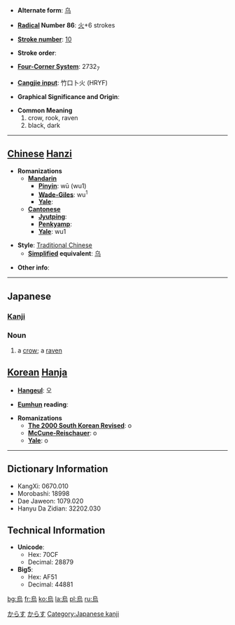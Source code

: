 * '''Alternate form''': [[乌]]

* '''[[Wiktionary:Chinese radical index| Radical]] Number 86''': [[Wiktionary:Chinese radical index 火|火]]+6 strokes

* '''[[Wiktionary:Chinese total strokes index|Stroke number]]''': [[Wiktionary:Chinese total strokes index 10|10]]

* '''Stroke order''': 

* '''[[Wiktionary:Chinese four corner index|Four-Corner System]]''': 2732<sub>7</sub>

* '''[[Wiktionary:Chinese Cangjie index|Cangjie input]]''': 竹口卜火 (HRYF)

* '''Graphical Significance and Origin''': 

* '''Common Meaning'''
*#crow, rook, raven
*# black, dark


----

== [[Chinese]] [[Hanzi]] ==

* '''Romanizations'''
** '''[[Mandarin]]'''
*** '''[[Pinyin]]''': wū (wu1)
*** '''[[Wade-Giles]]''': wu<sup>1</sup>
*** '''[[Yale]]''': 
** '''[[Cantonese]]'''
*** '''[[Jyutping]]''':
*** '''[[Penkyamp]]''': 
*** '''[[Yale]]''': wu1

* '''Style''': [[Traditional Chinese]] 
** '''[[Simplified Chinese|Simplified]] equivalent''': [[乌]]

* '''Other info''': 

----

==Japanese==
[[Category:1000_Japanese_basic_words|からす]]
[[Category:Japanese language|からす]]
===[[Kanji]]===
{{kanji|on readings=[[う]] (''u''), [[お]] (''o'')  <  [[を]] (''wo''), [[え]] (''e'')|kun readings=[[からす]] (''karasu''), [[いずくんそ]] (''izukunso'')}}

=== Noun ===
{{janoun|からす|karasu}}
#a [[crow]]; a [[raven]]

== [[Korean]] [[Hanja]] ==

* '''[[Hangeul]]''': 오

* '''[[Eumhun]] reading''': 

* '''Romanizations'''
** '''[[The 2000 South Korean Revised Romanization|The 2000 South Korean Revised]]''': o
** '''[[McCune-Reischauer]]''': o
** '''[[Yale]]''': o

----

== Dictionary Information ==

* KangXi: 0670.010
* Morobashi: 18998
* Dae Jaweon: 1079.020
* Hanyu Da Zidian: 32202.030

== Technical Information ==

* '''Unicode''':
** Hex: 70CF
** Decimal: 28879
* '''Big5''':
** Hex: AF51
** Decimal: 44881

[[Category:Japanese kanji]]

[[bg:烏]]
[[fr:烏]]
[[ko:烏]]
[[la:烏]]
[[pl:烏]]
[[ru:烏]]